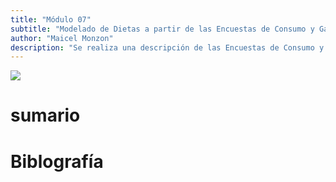 ```yaml
---
title: "Módulo 07"
subtitle: "Modelado de Dietas a partir de las Encuestas de Consumo y Gastos en los Hogares (HCES)"
author: "Maicel Monzon"
description: "Se realiza una descripción de las Encuestas de Consumo y Gastos en los Hogares (HCES) en el modelado de dietas"
---
```


![](/static/images/modulo06.png){fig-align="center"}

# sumario




# Biblografía








